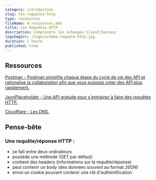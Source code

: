 ```yaml
---
category: introduction
slug: les-requetes-http
type: ressources
fileName: 4-ressources.mdx
title: Les Requêtes HTTP
description: Comprendre les échanges Client/Serveur
logoImgSrc: /logo/schema-requete-http.jpg
duration: 1 heure
published: true
---
```



## Ressources
[Postman - Postman simplifie chaque étape du cycle de vie des API et rationalise la collaboration afin que vous puissiez créer des API plus rapidement.](https://www.postman.com/)

[JsonPlaceholder - Une API gratuite pour s'entrainer à faire des requêtes HTTP.](https://jsonplaceholder.typicode.com/)

[Cloudflare - Les DNS.](https://www.cloudflare.com/fr-fr/learning/dns/what-is-dns/)




## Pense-bête

### Une requête/réponse HTTP :
- se fait entre deux ordinateurs
- possède une méthode (GET par défaut)
- contient des headers (informations sur la requête/réponse)
- peut contenir un body (des données souvent au format JSON)
- envoi un cookie pouvant contenir une clé d'authentification